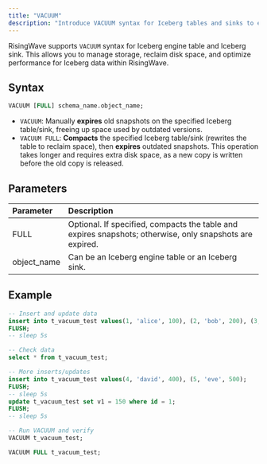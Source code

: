 ```yaml
---
title: "VACUUM"
description: "Introduce VACUUM syntax for Iceberg tables and sinks to enable manual compaction and snapshot expiration in RisingWave."
---
```


RisingWave supports `VACUUM` syntax for Iceberg engine table and Iceberg sink. This allows you to manage storage, reclaim disk space, and optimize performance for Iceberg data within RisingWave.

## Syntax

```sql
VACUUM [FULL] schema_name.object_name;
```

- `VACUUM`: Manually **expires** old snapshots on the specified Iceberg table/sink, freeing up space used by outdated versions.
- `VACUUM FULL`: **Compacts** the specified Iceberg table/sink (rewrites the table to reclaim space), then **expires** outdated snapshots. This operation takes longer and requires extra disk space, as a new copy is written before the old copy is released.


## Parameters

| Parameter             | Description     |
| :-------------------- | :-------------- |
| FULL | Optional. If specified, compacts the table and expires snapshots; otherwise, only snapshots are expired. |
| object_name | Can be an Iceberg engine table or an Iceberg sink. |


## Example

```sql
-- Insert and update data
insert into t_vacuum_test values(1, 'alice', 100), (2, 'bob', 200), (3, 'charlie', 300);
FLUSH;
-- sleep 5s

-- Check data
select * from t_vacuum_test;

-- More inserts/updates
insert into t_vacuum_test values(4, 'david', 400), (5, 'eve', 500);
FLUSH;
-- sleep 5s
update t_vacuum_test set v1 = 150 where id = 1;
FLUSH;
-- sleep 5s

-- Run VACUUM and verify
VACUUM t_vacuum_test;

VACUUM FULL t_vacuum_test;
```